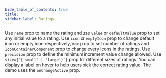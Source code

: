 ```yaml
---
hide_table_of_contents: true
title: ''
sidebar_label: Ratings
---
```




<Grid container spacing={6}>
  <PageHeader
    title='Ratings'
    subtitle="Ratings provide insight regarding others' opinions and experiences, and can allow the user to submit a 
    rating of their own."
    href='https://mui.com/material-ui/react-rating/'
  />
  <Grid item xs={12} md={6}>
    <CardSnippet
      title='Basic Ratings'
      code={SourceCodeRatingsBasic}
    >
      <Typography sx={{ mb: 4 }}>
        Use <code>name</code> prop to name the rating and use <code>value</code> or <code>defaultValue</code> prop to set any initial value to a rating.
      </Typography>
      <RatingsBasic />
    </CardSnippet>
  </Grid>
  <Grid item xs={12} md={6}>
    <CardSnippet
      title='Customized Ratings'
      code={SourceCodeRatingsCustomized}
    >
      <Typography sx={{ mb: 4 }}>
        Use <code>icon</code> or <code>emptyIcon</code> prop to change default icon or empty icon respectively, <code>max</code> prop to set number of ratings and <code>IconContainerComponent</code> prop to change every icons in the ratings.
      </Typography>
      <RatingsCustomized />
    </CardSnippet>
  </Grid>
  <Grid item xs={12} md={6}>
    <CardSnippet
      title='Half Ratings'
      code={SourceCodeRatingsHalf}
    >
      <Typography sx={{ mb: 4 }}>
        Use <code>precision</code> prop to define the minimum increment value change allowed.
      </Typography>
      <RatingsHalf />
    </CardSnippet>
  </Grid>
  <Grid item xs={12} md={6}>
    <CardSnippet
      title='Sizes'
      code={SourceCodeRatingsSizes}
    >
      <Typography sx={{ mb: 4 }}>
        Use <code>size={`{'small' | 'large'}`}</code> prop for different sizes of ratings.
      </Typography>
      <RatingsSizes />
    </CardSnippet>
  </Grid>
  <Grid item xs={12}>
    <CardSnippet
      title='Hover Feedback'
      code={SourceCodeRatingsHoverFeedback}
    >
      <Typography sx={{ mb: 4 }}>
        You can display a label on hover to help users pick the correct rating value. The demo uses the <code>onChangeActive</code> prop.
      </Typography>
      <RatingsHoverFeedback />
    </CardSnippet>
  </Grid>
</Grid>